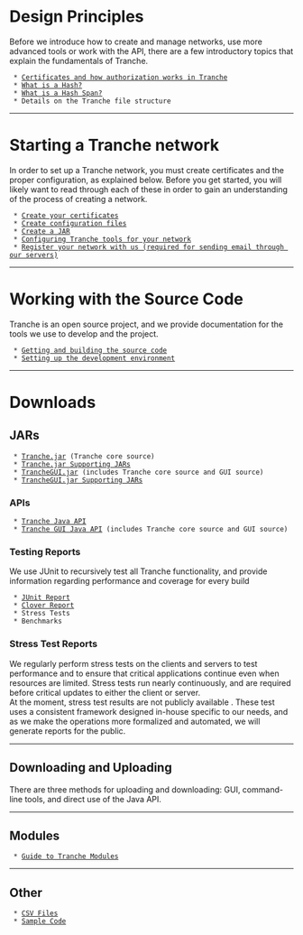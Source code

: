 =Design Principles=

Before we introduce how to create and manage networks, use more advanced tools or work with the API, there are a few introductory topics that explain the fundamentals of Tranche.

  * [https://trancheproject.org/admin/certificates.jsp Certificates and how authorization works in Tranche]
  * [https://trancheproject.org/users/hash.jsp What is a Hash?]
  * [https://trancheproject.org/admin/hashspan.jsp What is a Hash Span?]
  * Details on the Tranche file structure


----


=Starting a Tranche network=

In order to set up a Tranche network, you must create certificates and the proper configuration, as explained below. Before you get started, you will likely want to read through each of these in order to gain an understanding of the process of creating a network.

  * [[Dev Guide New Network Create Certs|Create your certificates]]
  * [[Dev Guide New Network Create Configs|Create configuration files]]
  * [[Dev Guide New Network Create JAR|Create a JAR]]
  * [[Dev Guide New Network Configure Tools|Configuring Tranche tools for your network]]
  * [https://trancheproject.org/register.jsp Register your network with us (required for sending email through our servers)]


----



=Working with the Source Code=

Tranche is an open source project, and we provide documentation for the tools we use to develop and the project.

  * [[Dev Guide Source|Getting and building the source code]]
  * [[Dev Guide Development Setup|Setting up the development environment]]



----


=Downloads=

==JARs==
  * [http://dev.proteomecommons.org/tranche/website/lib/Tranche.jar Tranche.jar] (Tranche core source)
  * [http://dev.proteomecommons.org/tranche/website/files/tranche-lib.zip Tranche.jar Supporting JARs]
  * [http://dev.proteomecommons.org/tranche/website/lib/TrancheGUI.jar TrancheGUI.jar] (includes Tranche core source and GUI source)
  * [http://dev.proteomecommons.org/tranche/website/files/tranchegui-lib.zip TrancheGUI.jar Supporting JARs]

===APIs===
  * [http://dev.proteomecommons.org/tranche/website/dev/api/ Tranche Java API]
  * [http://dev.proteomecommons.org/tranche/website/dev/guiapi/ Tranche GUI Java API] (includes Tranche core source and GUI source)

===Testing Reports===

We use JUnit to recursively test all Tranche functionality, and provide information regarding performance and coverage for every build

  * [http://dev.proteomecommons.org/tranche/dev/junit/ JUnit Report]
  * [http://dev.proteomecommons.org/tranche/dev/clover/ Clover Report]
  * Stress Tests
  * Benchmarks

===Stress Test Reports===

We regularly perform stress tests on the clients and servers to test performance and to ensure that critical applications continue even when resources are limited. Stress tests run nearly continuously, and are required before critical updates to either the client or server.<br>
At the moment, stress test results are not publicly available . These test uses a consistent framework designed in-house specific to our needs, and as we make the operations more formalized and automated, we will generate reports for the public.


----


==Downloading and Uploading==

There are three methods for uploading and downloading: GUI, command-line tools, and direct use of the Java API.


----


==Modules==
  * [[Dev Guide Modules|Guide to Tranche Modules]]


----


==Other==
  * [[Dev Guide CSV Files|CSV Files]]
  * [[Dev Guide Sample Code|Sample Code]]